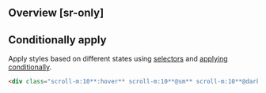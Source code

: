 ## Overview [sr-only]
<Overview/>

## Conditionally apply
Apply styles based on different states using [selectors](/guide/state-selectors) and [applying conditionally](/guide/applying-conditionally).
```html
<div class="scroll-m:10**:hover** scroll-m:10**@sm** scroll-m:10**@dark** scroll-m:10**@print**">…</div>
```

